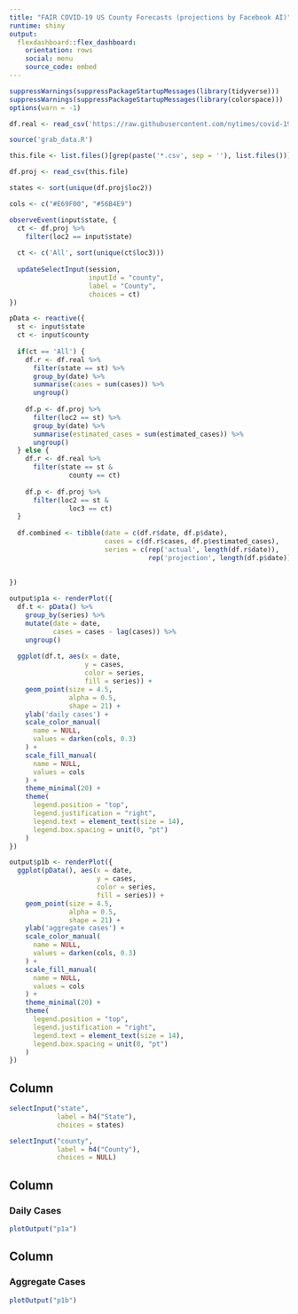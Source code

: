 ```yaml
---
title: "FAIR COVID-19 US County Forecasts (projections by Facebook AI)"
runtime: shiny
output: 
  flexdashboard::flex_dashboard:
    orientation: rows
    social: menu
    source_code: embed
---
```

```r
suppressWarnings(suppressPackageStartupMessages(library(tidyverse)))
suppressWarnings(suppressPackageStartupMessages(library(colorspace)))
options(warn = -1)
```

```r
df.real <- read_csv('https://raw.githubusercontent.com/nytimes/covid-19-data/master/us-counties.csv')

source('grab_data.R')

this.file <- list.files()[grep(paste('*.csv', sep = ''), list.files())]

df.proj <- read_csv(this.file)

states <- sort(unique(df.proj$loc2))

cols <- c("#E69F00", "#56B4E9")
```

```r
observeEvent(input$state, {
  ct <- df.proj %>% 
    filter(loc2 == input$state)
  
  ct <- c('All', sort(unique(ct$loc3)))
  
  updateSelectInput(session, 
                    inputId = "county", 
                    label = "County", 
                    choices = ct)
})

pData <- reactive({
  st <- input$state
  ct <- input$county
  
  if(ct == 'All') {
    df.r <- df.real %>%
      filter(state == st) %>%
      group_by(date) %>%
      summarise(cases = sum(cases)) %>%
      ungroup()
    
    df.p <- df.proj %>%
      filter(loc2 == st) %>%
      group_by(date) %>%
      summarise(estimated_cases = sum(estimated_cases)) %>%
      ungroup()
  } else {
    df.r <- df.real %>% 
      filter(state == st &
               county == ct)
    
    df.p <- df.proj %>%
      filter(loc2 == st &
               loc3 == ct)
  }
  
  df.combined <- tibble(date = c(df.r$date, df.p$date), 
                        cases = c(df.r$cases, df.p$estimated_cases), 
                        series = c(rep('actual', length(df.r$date)), 
                                   rep('projection', length(df.p$date))))
  
  
})

output$p1a <- renderPlot({
  df.t <- pData() %>%
    group_by(series) %>%
    mutate(date = date,
           cases = cases - lag(cases)) %>%
    ungroup()
  
  ggplot(df.t, aes(x = date, 
                   y = cases, 
                   color = series,
                   fill = series)) +
    geom_point(size = 4.5, 
               alpha = 0.5, 
               shape = 21) +
    ylab('daily cases') + 
    scale_color_manual(
      name = NULL,
      values = darken(cols, 0.3)
    ) +
    scale_fill_manual(
      name = NULL,
      values = cols
    ) +
    theme_minimal(20) +
    theme(
      legend.position = "top",
      legend.justification = "right",
      legend.text = element_text(size = 14),
      legend.box.spacing = unit(0, "pt")
    )
})

output$p1b <- renderPlot({
  ggplot(pData(), aes(x = date, 
                      y = cases, 
                      color = series,
                      fill = series)) +
    geom_point(size = 4.5, 
               alpha = 0.5, 
               shape = 21) +
    ylab('aggregate cases') +
    scale_color_manual(
      name = NULL,
      values = darken(cols, 0.3)
    ) +
    scale_fill_manual(
      name = NULL,
      values = cols
    ) +
    theme_minimal(20) +
    theme(
      legend.position = "top",
      legend.justification = "right",
      legend.text = element_text(size = 14),
      legend.box.spacing = unit(0, "pt")
    )
})
```

Column {.sidebar}
-----------------------------------------------------------------------

```r
selectInput("state", 
            label = h4("State"),
            choices = states)

selectInput("county", 
            label = h4("County"),
            choices = NULL)
```

Column
-----------------------------------------------------------------------

### Daily Cases

```r
plotOutput("p1a")
```

Column
-----------------------------------------------------------------------

### Aggregate Cases

```r
plotOutput("p1b")
```